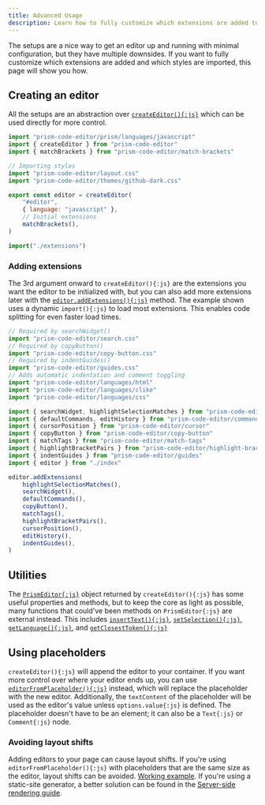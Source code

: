 ```yaml
---
title: Advanced Usage
description: Learn how to fully customize which extensions are added to editors.
---
```



The setups are a nice way to get an editor up and running with minimal configuration, but they have multiple downsides. If you want to fully customize which extensions are added and which styles are imported, this page will show you how.

## Creating an editor

All the setups are an abstraction over [`createEditor(){:js}`](/api-reference/index/f-createeditor) which can be used directly for more control.
```js editor file="index.js"
import "prism-code-editor/prism/languages/javascript"
import { createEditor } from "prism-code-editor"
import { matchBrackets } from "prism-code-editor/match-brackets"

// Importing styles
import "prism-code-editor/layout.css"
import "prism-code-editor/themes/github-dark.css"

export const editor = createEditor(
	"#editor",
	{ language: "javascript" },
	// Initial extensions
	matchBrackets(),
)

import("./extensions")
```

### Adding extensions

The 3rd argument onward to `createEditor(){:js}` are the extensions you want the editor to be initialized with, but you can also add more extensions later with the [`editor.addExtensions(){:js}`](/api-reference/index/i-prismeditor#addextensions) method. The example shown uses a dynamic `import(){:js}` to load most extensions. This enables code splitting for even faster load times.

```js editor file="extensions.js"
// Required by searchWidget()
import "prism-code-editor/search.css"
// Required by copyButton()
import "prism-code-editor/copy-button.css"
// Required by indentGuides()
import "prism-code-editor/guides.css"
// Adds automatic indentation and comment toggling
import "prism-code-editor/languages/html"
import "prism-code-editor/languages/clike"
import "prism-code-editor/languages/css"

import { searchWidget, highlightSelectionMatches } from "prism-code-editor/search"
import { defaultCommands, editHistory } from "prism-code-editor/commands"
import { cursorPosition } from "prism-code-editor/cursor"
import { copyButton } from "prism-code-editor/copy-button"
import { matchTags } from "prism-code-editor/match-tags"
import { highlightBracketPairs } from "prism-code-editor/highlight-brackets"
import { indentGuides } from "prism-code-editor/guides"
import { editor } from "./index"

editor.addExtensions(
	highlightSelectionMatches(),
	searchWidget(),
	defaultCommands(),
	copyButton(),
	matchTags(),
	highlightBracketPairs(),
	cursorPosition(),
	editHistory(),
	indentGuides(),
)
```

## Utilities

The [`PrismEditor{:js}`](/api-reference/index/i-prismeditor) object returned by `createEditor(){:js}` has some useful properties and methods, but to keep the core as light as possible, many functions that could've been methods on `PrismEditor{:js}` are external instead. This includes [`insertText(){:js}`](/api-reference/utils/f-inserttext/), [`setSelection(){:js}`](/api-reference/utils/f-setselection/), [`getLanguage(){:js}`](/api-reference/utils/f-getlanguage/), and [`getClosestToken(){:js}`](/api-reference/utils/f-getclosesttoken/)

## Using placeholders

`createEditor(){:js}` will append the editor to your container. If you want more control over where your editor ends up, you can use [`editorFromPlaceholder(){:js}`](/api-reference/index/f-editorfromplaceholder) instead, which will replace the placeholder with the new editor. Additionally, the `textContent` of the placeholder will be used as the editor's value unless `options.value{:js}` is defined. The placeholder doesn't have to be an element; it can also be a `Text{:js}` or `Comment{:js}` node.

### Avoiding layout shifts

Adding editors to your page can cause layout shifts. If you're using `editorFromPlaceholder(){:js}` with placeholders that are the same size as the editor, layout shifts can be avoided. [Working example](https://stackblitz.com/edit/vitejs-vite-sbvab7?file=index.html,src%2Fstyle.css,src%2Fmain.ts,readme.md). If you're using a static-site generator, a better solution can be found in the [Server-side rendering guide](./server-side-rendering).
